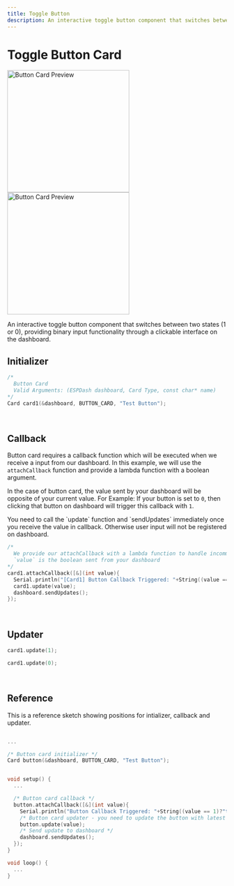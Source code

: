 ```yaml
---
title: Toggle Button
description: An interactive toggle button component that switches between two states (1 or 0), providing binary input functionality through a clickable interface on the dashboard.
---
```



# Toggle Button Card

<div className='flex flex-row'>
  <img className="card-preview" src="/img/v4/button-card-false.png" width="280px" alt="Button Card Preview" />
  <img className="card-preview" src="/img/v4/button-card-true.png" width="280px" alt="Button Card Preview" />
</div>

An interactive toggle button component that switches between two states (1 or 0), providing binary input functionality through a clickable interface on the dashboard.

## Initializer

```cpp
/* 
  Button Card
  Valid Arguments: (ESPDash dashboard, Card Type, const char* name)
*/
Card card1(&dashboard, BUTTON_CARD, "Test Button");
```

<br/>

## Callback

Button card requires a callback function which will be executed when we receive a input from our dashboard. In this example, we will use the `attachCallback` function and provide a lambda function with a boolean argument.

In the case of button card, the value sent by your dashboard will be opposite of your current value. For Example: If your button is set to `0`, then clicking that button on dashboard will trigger this callback with `1`.

<Callout>
You need to call the `update` function and `sendUpdates` immediately once you receive the value in callback. Otherwise user input will not be registered on dashboard.
</Callout>

```cpp
/*
  We provide our attachCallback with a lambda function to handle incomming data
  `value` is the boolean sent from your dashboard
*/
card1.attachCallback([&](int value){
  Serial.println("[Card1] Button Callback Triggered: "+String((value == 1)?"true":"false"));
  card1.update(value);
  dashboard.sendUpdates();
});
```

<br/>

## Updater

```cpp
card1.update(1);
```

```cpp
card1.update(0);
```

<br/>

## Reference

This is a reference sketch showing positions for intializer, callback and updater.

```cpp

...

/* Button card initializer */
Card button(&dashboard, BUTTON_CARD, "Test Button");


void setup() {
  ...

  /* Button card callback */
  button.attachCallback([&](int value){
    Serial.println("Button Callback Triggered: "+String((value == 1)?"true":"false"));
    /* Button card updater - you need to update the button with latest value upon firing of callback */
    button.update(value);
    /* Send update to dashboard */
    dashboard.sendUpdates();
  });
}

void loop() {
  ...
}

```
